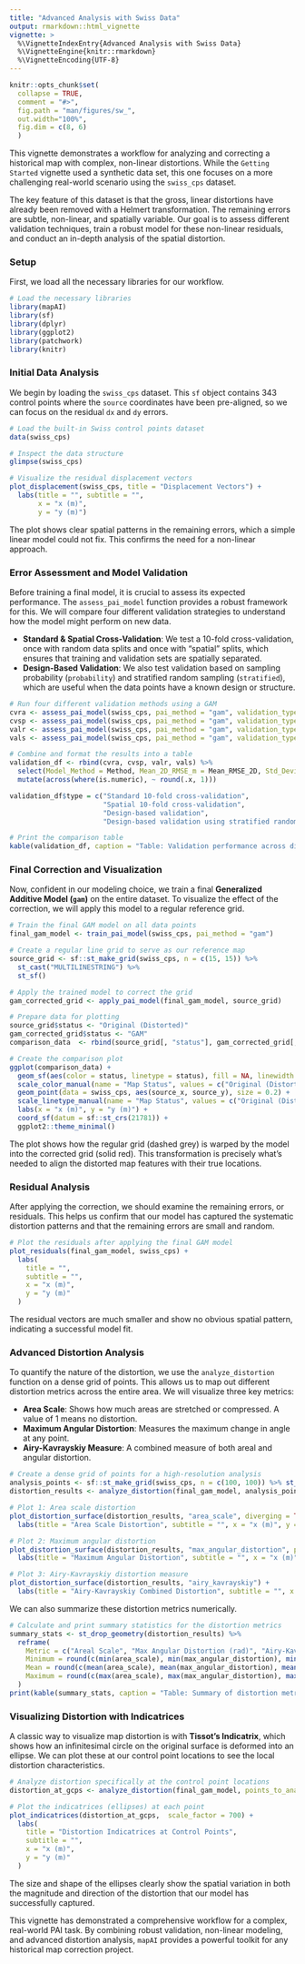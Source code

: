 ```yaml
---
title: "Advanced Analysis with Swiss Data"
output: rmarkdown::html_vignette
vignette: >
  %\VignetteIndexEntry{Advanced Analysis with Swiss Data}
  %\VignetteEngine{knitr::rmarkdown}
  %\VignetteEncoding{UTF-8}
---
```


```r
knitr::opts_chunk$set(
  collapse = TRUE,
  comment = "#>",
  fig.path = "man/figures/sw_",
  out.width="100%",
  fig.dim = c(8, 6)
  )
```

This vignette demonstrates a  workflow for analyzing and correcting a historical map with complex, non-linear distortions. While the `Getting Started` vignette used a synthetic data set, this one focuses on a more challenging real-world scenario using the `swiss_cps` dataset.

The key feature of this dataset is that the gross, linear distortions have already been removed with a Helmert transformation. The remaining errors are subtle, non-linear, and spatially variable. Our goal is to assess different validation techniques, train a robust model for these non-linear residuals, and conduct an in-depth analysis of the spatial distortion.

### Setup

First, we load all the necessary libraries for our workflow.

```r
# Load the necessary libraries
library(mapAI)
library(sf)
library(dplyr)
library(ggplot2)
library(patchwork)
library(knitr)
```

### Initial Data Analysis

We begin by loading the `swiss_cps` dataset. This `sf` object contains 343 control points where the `source` coordinates have been pre-aligned, so we can focus on the residual `dx` and `dy` errors.

```r
# Load the built-in Swiss control points dataset
data(swiss_cps)

# Inspect the data structure
glimpse(swiss_cps)

# Visualize the residual displacement vectors
plot_displacement(swiss_cps, title = "Displacement Vectors") +
  labs(title = "", subtitle = "",
       x = "x (m)",
       y = "y (m)")
```

The plot shows clear spatial patterns in the remaining errors, which a simple linear model could not fix. This confirms the need for a non-linear approach.



### Error Assessment and Model Validation

Before training a final model, it is crucial to assess its expected performance. The `assess_pai_model` function provides a robust framework for this. We will compare four different validation strategies to understand how the model might perform on new data.

  * **Standard & Spatial Cross-Validation**: We test a 10-fold cross-validation, once with random data splits and once with "spatial" splits, which ensures that training and validation sets are spatially separated.
  * **Design-Based Validation**: We also test validation based on sampling probability (`probability`) and stratified random sampling (`stratified`), which are useful when the data points have a known design or structure.


```r
# Run four different validation methods using a GAM
cvra <- assess_pai_model(swiss_cps, pai_method = "gam", validation_type = "random", k_folds = 10, seed = 1)
cvsp <- assess_pai_model(swiss_cps, pai_method = "gam", validation_type = "spatial", k_folds = 10, seed = 1)
valr <- assess_pai_model(swiss_cps, pai_method = "gam", validation_type = "probability", seed = 1)
vals <- assess_pai_model(swiss_cps, pai_method = "gam", validation_type = "stratified", seed = 1)

# Combine and format the results into a table
validation_df <- rbind(cvra, cvsp, valr, vals) %>%
  select(Model_Method = Method, Mean_2D_RMSE_m = Mean_RMSE_2D, Std_Deviation_of_RMSE_m = SD_RMSE_2D) %>%
  mutate(across(where(is.numeric), ~ round(.x, 1)))

validation_df$type = c("Standard 10-fold cross-validation",
                       "Spatial 10-fold cross-validation",
                       "Design-based validation",
                       "Design-based validation using stratified random sampling")

# Print the comparison table
kable(validation_df, caption = "Table: Validation performance across different assessment methods.")
```


### Final Correction and Visualization

Now, confident in our modeling choice, we train a final **Generalized Additive Model (`gam`)** on the entire dataset. To visualize the effect of the correction, we will apply this model to a regular reference grid.

```r
# Train the final GAM model on all data points
final_gam_model <- train_pai_model(swiss_cps, pai_method = "gam")

# Create a regular line grid to serve as our reference map
source_grid <- sf::st_make_grid(swiss_cps, n = c(15, 15)) %>% 
  st_cast("MULTILINESTRING") %>% 
  st_sf()

# Apply the trained model to correct the grid
gam_corrected_grid <- apply_pai_model(final_gam_model, source_grid)

# Prepare data for plotting
source_grid$status <- "Original (Distorted)"
gam_corrected_grid$status <- "GAM"
comparison_data  <- rbind(source_grid[, "status"], gam_corrected_grid[, "status"])

# Create the comparison plot
ggplot(comparison_data) +
  geom_sf(aes(color = status, linetype = status), fill = NA, linewidth = 0.7) +
  scale_color_manual(name = "Map Status", values = c("Original (Distorted)" = "grey50", "GAM" = "#e41a1c")) +
  geom_point(data = swiss_cps, aes(source_x, source_y), size = 0.2) +
  scale_linetype_manual(name = "Map Status", values = c("Original (Distorted)" = "dashed", "GAM" = "solid")) +
  labs(x = "x (m)", y = "y (m)") +
  coord_sf(datum = sf::st_crs(21781)) +
  ggplot2::theme_minimal()
```

The plot shows how the regular grid (dashed grey) is warped by the model into the corrected grid (solid red). This transformation is precisely what's needed to align the distorted map features with their true locations.



### Residual Analysis

After applying the correction, we should examine the remaining errors, or residuals. This helps us confirm that our model has captured the systematic distortion patterns and that the remaining errors are small and random.

```r
# Plot the residuals after applying the final GAM model
plot_residuals(final_gam_model, swiss_cps) +
  labs(
    title = "",
    subtitle = "",
    x = "x (m)",
    y = "y (m)"
  )
```

The residual vectors are much smaller and show no obvious spatial pattern, indicating a successful model fit.



### Advanced Distortion Analysis

To quantify the nature of the distortion, we use the `analyze_distortion` function on a dense grid of points. This allows us to map out different distortion metrics across the entire area. We will visualize three key metrics:

  * **Area Scale**: Shows how much areas are stretched or compressed. A value of 1 means no distortion.
  * **Maximum Angular Distortion**: Measures the maximum change in angle at any point.
  * **Airy-Kavrayskiy Measure**: A combined measure of both areal and angular distortion.


```r
# Create a dense grid of points for a high-resolution analysis
analysis_points <- sf::st_make_grid(swiss_cps, n = c(100, 100)) %>% st_centroid() %>% st_sf()
distortion_results <- analyze_distortion(final_gam_model, analysis_points)

# Plot 1: Area scale distortion
plot_distortion_surface(distortion_results, "area_scale", diverging = TRUE) +
  labs(title = "Area Scale Distortion", subtitle = "", x = "x (m)", y = "y (m)", fill = 'σ')

# Plot 2: Maximum angular distortion
plot_distortion_surface(distortion_results, "max_angular_distortion", palette = "magma") +
  labs(title = "Maximum Angular Distortion", subtitle = "", x = "x (m)", y = "y (m)", fill = "2Ω (rad)")

# Plot 3: Airy-Kavrayskiy distortion measure
plot_distortion_surface(distortion_results, "airy_kavrayskiy") +
  labs(title = "Airy-Kavrayskiy Combined Distortion", subtitle = "", x = "x (m)", y = "y (m)", fill = expression(E["AK"]))
```

We can also summarize these distortion metrics numerically.

```r
# Calculate and print summary statistics for the distortion metrics
summary_stats <- st_drop_geometry(distortion_results) %>%
  reframe(
    Metric = c("Areal Scale", "Max Angular Distortion (rad)", "Airy-Kavrayskiy Measure"),
    Minimum = round(c(min(area_scale), min(max_angular_distortion), min(airy_kavrayskiy)), 2),
    Mean = round(c(mean(area_scale), mean(max_angular_distortion), mean(airy_kavrayskiy)), 2),
    Maximum = round(c(max(area_scale), max(max_angular_distortion), max(airy_kavrayskiy)), 2)
  )
print(kable(summary_stats, caption = "Table: Summary of distortion metrics from GAM model analysis."))
```


### Visualizing Distortion with Indicatrices

A classic way to visualize map distortion is with **Tissot's Indicatrix**, which shows how an infinitesimal circle on the original surface is deformed into an ellipse. We can plot these at our control point locations to see the local distortion characteristics.

```r
# Analyze distortion specifically at the control point locations
distortion_at_gcps <- analyze_distortion(final_gam_model, points_to_analyze = swiss_cps)

# Plot the indicatrices (ellipses) at each point
plot_indicatrices(distortion_at_gcps,  scale_factor = 700) +
  labs(
    title = "Distortion Indicatrices at Control Points",
    subtitle = "",
    x = "x (m)",
    y = "y (m)"
  )
```

The size and shape of the ellipses clearly show the spatial variation in both the magnitude and direction of the distortion that our model has successfully captured.



This vignette has demonstrated a comprehensive workflow for a complex, real-world PAI task. By combining robust validation, non-linear modeling, and advanced distortion analysis, `mapAI` provides a powerful toolkit for any historical map correction project.